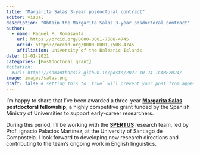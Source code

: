 ```yaml
---
title: "Margarita Salas 3-year posdoctoral contract"
editor: visual
description: "Obtain the Margarita Salas 3-year posdoctoral contract"
author:
  - name: Raquel P. Romasanta
    url: https://orcid.org/0000-0001-7508-4745
    orcid: https://orcid.org/0000-0001-7508-4745
    affiliation: University of the Balearic Islands
date: 12-01-2021
categories: [Postdoctoral grant]
#citation: 
  #url: https://samanthacsik.github.io/posts/2022-10-24-ICAME2024/ 
image: images/salas.png
draft: false # setting this to `true` will prevent your post from appearing on your listing page until you're ready!
---
```


I’m happy to share that I’ve been awarded a three-year [**Margarita Salas**](https://www.universidades.gob.es/ayudas-a-la-recualificacion/){target="_blank"} **postdoctoral fellowship**, a highly competitive grant funded by the Spanish Ministry of Universities to support early-career researchers.

During this period, I’ll be working with the [**SPERTUS**](https://www.spertus.es/index.html){target="_blank"} research team, led by Prof. Ignacio Palacios Martínez, at the University of Santiago de Compostela. I look forward to developing new research directions and contributing to the team’s ongoing work in English linguistics.
